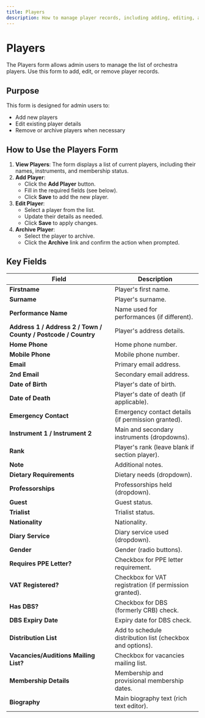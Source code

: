 ```yaml
---
title: Players
description: How to manage player records, including adding, editing, and removing player entries.
---
```


# Players

The Players form allows admin users to manage the list of orchestra players. Use this form to add, edit, or remove player records.

## Purpose
This form is designed for admin users to:
- Add new players
- Edit existing player details
- Remove or archive players when necessary

## How to Use the Players Form

1. **View Players**: The form displays a list of current players, including their names, instruments, and membership status.
2. **Add Player**:
   - Click the **Add Player** button.
   - Fill in the required fields (see below).
   - Click **Save** to add the new player.
3. **Edit Player**:
   - Select a player from the list.
   - Update their details as needed.
   - Click **Save** to apply changes.
4. **Archive Player**:
   - Select the player to archive.
   - Click the **Archive** link and confirm the action when prompted.

## Key Fields
| Field | Description |
| --- | --- |
| **Firstname** | Player's first name. |
| **Surname** | Player's surname. |
| **Performance Name** | Name used for performances (if different). |
| **Address 1 / Address 2 / Town / County / Postcode / Country** | Player's address details. |
| **Home Phone** | Home phone number. |
| **Mobile Phone** | Mobile phone number. |
| **Email** | Primary email address. |
| **2nd Email** | Secondary email address. |
| **Date of Birth** | Player's date of birth. |
| **Date of Death** | Player's date of death (if applicable). |
| **Emergency Contact** | Emergency contact details (if permission granted). |
| **Instrument 1 / Instrument 2** | Main and secondary instruments (dropdowns). |
| **Rank** | Player's rank (leave blank if section player). |
| **Note** | Additional notes. |
| **Dietary Requirements** | Dietary needs (dropdown). |
| **Professorships** | Professorships held (dropdown). |
| **Guest** | Guest status. |
| **Trialist** | Trialist status. |
| **Nationality** | Nationality. |
| **Diary Service** | Diary service used (dropdown). |
| **Gender** | Gender (radio buttons). |
| **Requires PPE Letter?** | Checkbox for PPE letter requirement. |
| **VAT Registered?** | Checkbox for VAT registration (if permission granted). |
| **Has DBS?** | Checkbox for DBS (formerly CRB) check. |
| **DBS Expiry Date** | Expiry date for DBS check. |
| **Distribution List** | Add to schedule distribution list (checkbox and options). |
| **Vacancies/Auditions Mailing List?** | Checkbox for vacancies mailing list. |
| **Membership Details** | Membership and provisional membership dates. |
| **Biography** | Main biography text (rich text editor). |
